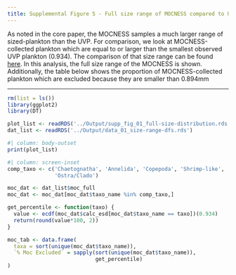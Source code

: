 ```yaml
---
title: Supplemental Figure 5 - Full size range of MOCNESS compared to UVP
---
```


As noted in the core paper, the MOCNESS samples a much larger range of sized-plankton than the UVP. For comparison, we look at MOCNESS-collected plankton which are equal to or larger than the smallest observed UVP plankton (0.934). The comparison of that size range can be found [here](./main_analysis_01.html). In this analysis, the full size range of the MOCNESS is shown. Additionally, the table below shows the proportion of MOCNESS-collected plankton which are excluded because they are smaller than 0.894mm

------------------------------------------------------------------------

```r
rm(list = ls())
library(ggplot2)
library(DT)

plot_list <- readRDS('../Output/supp_fig_01_full-size-distribution.rds')
dat_list <- readRDS('../Output/data_01_size-range-dfs.rds')
```

```r
#| column: body-outset
print(plot_list)
```

```r
#| column: screen-inset
comp_taxo <- c('Chaetognatha', 'Annelida', 'Copepoda', 'Shrimp-like',
               'Ostra/Clado')

moc_dat <- dat_list$moc_full
moc_dat <- moc_dat[moc_dat$taxo_name %in% comp_taxo,]

get_percentile <- function(taxo) {
  value <- ecdf(moc_dat$calc_esd[moc_dat$taxo_name == taxo])(0.934)
  return(round(value*100, 2))
}

moc_tab <- data.frame(
  taxa = sort(unique(moc_dat$taxo_name)),
  `% Moc Excluded` = sapply(sort(unique(moc_dat$taxo_name)),
                            get_percentile)
)
```
